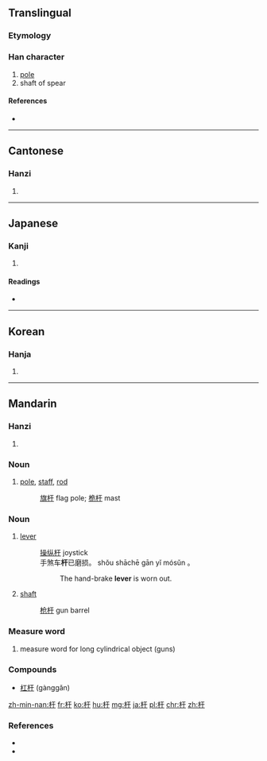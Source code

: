 {{also|桿}}
==Translingual==

===Etymology===
{{Han compound|木|干|c1=s|c2=p|ls=psc}}

===Han character===
{{Han char|rn=75|rad=木|as=03|sn=7|four=4194<sub>0</sub>|canj=木一十 (DMJ)}}

# [[pole]]
# shaft of spear

====References====
* {{Han ref|kx=0511.010|dkj=14449|dj=0894.200|hdz=21156.120|uh=6746|ud=26438|bh=A7FD|bd=43005}}

----

==Cantonese==

===Hanzi===
{{yue-hanzi|jyut=|y=gon1|tra=桿}}

# {{defn|lang=yue|sort=木03}}

----

==Japanese==

===Kanji===
{{ja-kanji|grade=|rs=木03}}

# {{defn|lang=ja|sort=木03}}

====Readings====
* {{ja-readings|on=[[かん]] (kan)|kun=[[てこ]] (teko), [[てすり]] (tesuri)}}

----

==Korean==

===Hanja===
{{ko-hanja|hangeul=간|eumhun=|rv=gan|mr=kan|y=kan}}

# {{defn|lang=ko|sort=木03}}

----

==Mandarin==

===Hanzi===
{{cmn-hanzi|tra=桿|pin=[[gān]] ([[gan1]])|wg=kan<sup>1</sup>}}

# {{defn|lang=cmn|sort=木03}}

===Noun===
{{cmn-noun|ts|pin=gān|pint=gan1|mw=[[条]], [[根]]|rs=木03}}

# [[pole]], [[staff]], [[rod]]
#: [[旗杆]] flag pole; [[桅杆]] mast

===Noun===
{{cmn-noun|s|tra=桿|pin=gǎn|pint=gan3|rs=木03}}

# [[lever]]
#: [[操纵杆]] joystick
#: 手煞车'''杆'''已磨损。 shǒu shāchē gān yǐ mósǔn 。
#:: The hand-brake '''lever''' is worn out.
# [[shaft]]
#: [[枪杆]] gun barrel

===Measure word===
{{cmn-mw|s|tra=桿|pin=gǎn|pint=gan3|rs=木03}}

# measure word for long cylindrical object (guns)


===Compounds===
* [[杠杆]] (gànggǎn)

[[zh-min-nan:杆]]
[[fr:杆]]
[[ko:杆]]
[[hu:杆]]
[[mg:杆]]
[[ja:杆]]
[[pl:杆]]
[[chr:杆]]
[[zh:杆]]

===References===
* {{cite web
| url = http://www.mdbg.net/chindict/chindict.php?page=worddict&wdrst=0&wdqb=杆
| title = 杆
| work = MDBG English to Chinese dictionary ( Based on CC-CEDICT )
| language = Mandarin/English
| accessdate = 2014-03-19}}
* {{cite web
| url = http://www.jukuu.com/index.php
| title = Jukuu
| work = Jukuu
| language = Mandarin/English
| accessdate = 2014-03-19}}